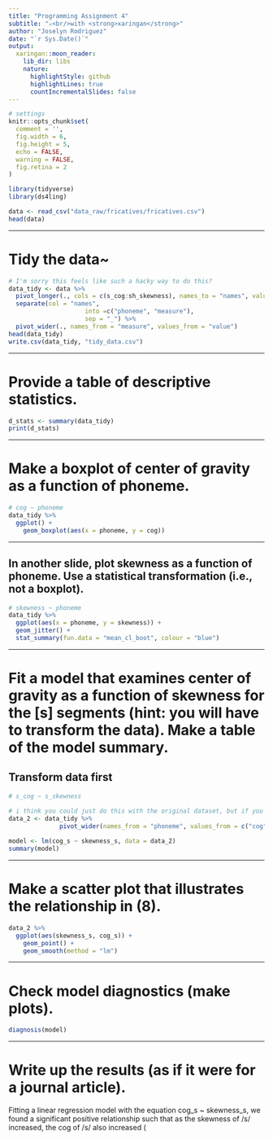 ```yaml
---
title: "Programming Assignment 4"
subtitle: "⚔<br/>with <strong>xaringan</strong>"
author: "Joselyn Rodriguez"
date: "`r Sys.Date()`"
output:
  xaringan::moon_reader:
    lib_dir: libs
    nature:
      highlightStyle: github
      highlightLines: true
      countIncrementalSlides: false
---
```



```r
# settings
knitr::opts_chunk$set(
  comment = '',
  fig.width = 6,
  fig.height = 5,
  echo = FALSE, 
  warning = FALSE,
  fig.retina = 2
)
```

```r
library(tidyverse)
library(ds4ling)
```

```r
data <- read_csv("data_raw/fricatives/fricatives.csv")
head(data)
```

---

# Tidy the data~
```r
# I'm sorry this feels like such a hacky way to do this?
data_tidy <- data %>% 
  pivot_longer(., cols = c(s_cog:sh_skewness), names_to = "names", values_to = "value") %>% 
  separate(col = "names", 
                     into =c("phoneme", "measure"),
                     sep = "_") %>% 
  pivot_wider(., names_from = "measure", values_from = "value")
head(data_tidy)
write.csv(data_tidy, "tidy_data.csv")
```

---

# Provide a table of descriptive statistics.
```r
d_stats <- summary(data_tidy)
print(d_stats)
```

---

# Make a boxplot of center of gravity as a function of phoneme. 

```r
# cog ~ phoneme
data_tidy %>% 
  ggplot() +
    geom_boxplot(aes(x = phoneme, y = cog))
```


---

## In another slide, plot skewness as a function of phoneme. Use a statistical transformation (i.e., not a boxplot).
```r
# skewness ~ phoneme 
data_tidy %>% 
  ggplot(aes(x = phoneme, y = skewness)) +
  geom_jitter() +
  stat_summary(fun.data = "mean_cl_boot", colour = "blue")
```
---

# Fit a model that examines center of gravity as a function of skewness for the [s] segments (hint: you will have to transform the data). Make a table of the model summary.

## Transform data first
```r
# s_cog ~ s_skewness

# i think you could just do this with the original dataset, but if you wanted to transform again, it'd be:
data_2 <- data_tidy %>% 
              pivot_wider(names_from = "phoneme", values_from = c("cog", "skewness"))
            
model <- lm(cog_s ~ skewness_s, data = data_2)
summary(model)
```

---

# Make a scatter plot that illustrates the relationship in (8).
```r
data_2 %>% 
  ggplot(aes(skewness_s, cog_s)) +
    geom_point() +
    geom_smooth(method = "lm")
```
---

# Check model diagnostics (make plots).
```r
diagnosis(model)
```
---

# Write up the results (as if it were for a journal article).

Fitting a linear regression model with the equation cog_s ~ skewness_s, we found a significant positive relationship such that as the skewness of /s/ increased, the cog of /s/ also increased ( 



